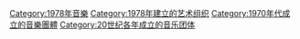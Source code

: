 {{Commons cat|Musical groups established in 1978}}
{{Cat topic in year|topic=成立的音樂團體|year=1978}}

[[Category:1978年音樂|Category:1978年音樂]]
[[Category:1978年建立的艺术组织|Category:1978年建立的艺术组织]]
[[Category:1970年代成立的音樂團體|Category:1970年代成立的音樂團體]]
[[Category:20世纪各年成立的音乐团体|Category:20世纪各年成立的音乐团体]]